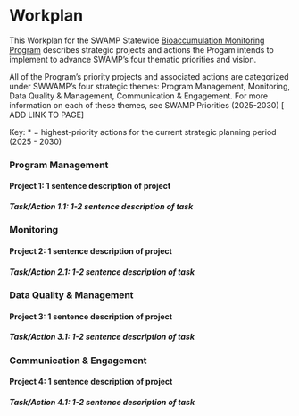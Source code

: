 # Workplan

This Workplan for the SWAMP Statewide [Bioaccumulation Monitoring Program](https://www.waterboards.ca.gov/water_issues/programs/swamp/bioaccumulation_monitoring.html) describes strategic projects and actions the Progam intends to implement to advance SWAMP's four thematic priorities and vision.

All of the Program's priority projects and associated actions are categorized under SWWAMP's four strategic themes: Program Management, Monitoring, Data Quality & Management, Communication & Engagement. For more information on each of these themes, see SWAMP Priorities (2025-2030) \[ ADD LINK TO PAGE\]

Key: \* = highest-priority actions for the current strategic planning period (2025 - 2030)

### Program Management

#### Project 1: 1 sentence description of project

##### Task/Action 1.1: 1-2 sentence description of task

### Monitoring

#### Project 2: 1 sentence description of project

##### Task/Action 2.1: 1-2 sentence description of task

### Data Quality & Management

#### Project 3: 1 sentence description of project

##### Task/Action 3.1: 1-2 sentence description of task

### Communication & Engagement

#### Project 4: 1 sentence description of project

##### Task/Action 4.1: 1-2 sentence description of task

